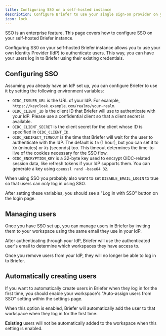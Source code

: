 ```yaml
---
title: Configuring SSO on a self-hosted instance
description: Configure Briefer to use your single sign-on provider on your self-hosted Briefer instance.
icon: lock
---
```


<Note>
  SSO is an enterprise feature. This page covers how to configure SSO on your self-hosted Briefer instance.
</Note>

Configuring SS0 on your self-hosted Briefer instance allows you to use your own Identity Provider (IdP) to authenticate users. This way, you can have your users log in to Briefer using their existing credentials.

## Configuring SSO

Assuming you already have an IdP set up, you can configure Briefer to use it by setting the following environment variables:

- `OIDC_ISSUER_URL` is the URL of your IdP. For example, `https://keycloak.example.com/realms/your-realm`.
- `OIDC_CLIENT_ID` is the client ID that Briefer will use to authenticate with your IdP.
  Please use a confidential client so that a client secret is available.
- `OIDC_CLIENT_SECRET` is the client secret for the client whose ID is specified in `OIDC_CLIENT_ID`.
- `OIDC_REDIRECT_TIMEOUT` is the time that Briefer will wait for the user to authenticate with the IdP. The default is `1h` (1 hour), but you can set it to `Xm` (minutes) or `Xs` (seconds) too.
  <Info>
  This timeout determines the time-to-live of the cookies necessary for the SSO flow.
  </Info>
- `OIDC_ENCRYPTION_KEY` is a 32-byte key used to encrypt OIDC-related session data, like refresh tokens if your IdP supports them.
  You can generate a key using `openssl rand -base64 32`.

When using SSO you probably also want to set `DISABLE_EMAIL_LOGIN` to true so that users can _only_ log in using SSO.

After setting these variables, you should see a "Log in with SSO" button on the login page.

## Managing users

Once you have SSO set up, you can manage users in Briefer by inviting them to your workspace using the same email they use in your IdP.

After authenticating through your IdP, Briefer will use the authenticated user's email to determine which workspaces they have access to.

Once you remove users from your IdP, they will no longer be able to log in to Briefer.

## Automatically creating users

If you want to automatically create users in Briefer when they log in for the first time, you should enable your workspace's "Auto-assign users from SSO" setting within the settings page.

When this option is enabled, Briefer will automatically add the user to that workspace when they log in for the first time.

<Note>**Existing** users will not be automatically added to the workspace when this setting is enabled.</Note>
